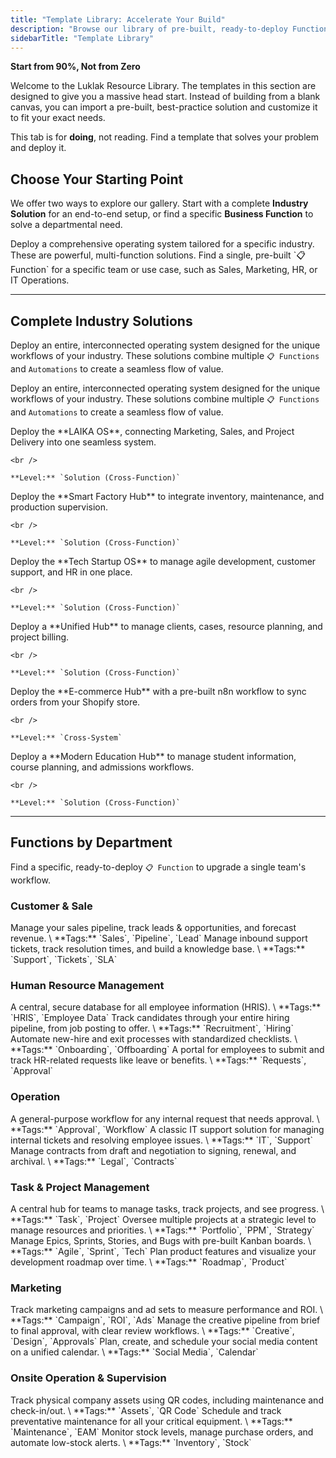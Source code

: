 ```yaml
---
title: "Template Library: Accelerate Your Build"
description: "Browse our library of pre-built, ready-to-deploy Functions, Solutions, and Cross-System integrations. Find a proven template for your industry or use case and implement it in minutes."
sidebarTitle: "Template Library"
---
```


**Start from 90%, Not from Zero**

<Info>
  Welcome to the Luklak Resource Library. The templates in this section are designed to give you a massive head start. Instead of building from a blank canvas, you can import a pre-built, best-practice solution and customize it to fit your exact needs.

  This tab is for **doing**, not reading. Find a template that solves your problem and deploy it.
</Info>

## **Choose Your Starting Point**

We offer two ways to explore our gallery. Start with a complete **Industry Solution** for an end-to-end setup, or find a specific **Business Function** to solve a departmental need.

<CardGroup cols={2}>
  <Card title="Browse by Industry Solution" icon="building" iconType="duotone" href="#complete-industry-solutions">
    Deploy a comprehensive operating system tailored for a specific industry. These are powerful, multi-function solutions.
  </Card>
  <Card title="Browse by Business Function" icon="puzzle-piece-simple" iconType="duotone" href="#functions-by-department">
    Find a single, pre-built `📋 Function` for a specific team or use case, such as Sales, Marketing, HR, or IT Operations.
  </Card>
</CardGroup>

---

## **Complete Industry Solutions**

<a id="complete-industry-solutions" />

Deploy an entire, interconnected operating system designed for the unique workflows of your industry. These solutions combine multiple `📋 Functions` and `Automations` to create a seamless flow of value.

Deploy an entire, interconnected operating system designed for the unique workflows of your industry. These solutions combine multiple `📋 Functions` and `Automations` to create a seamless flow of value.

<CardGroup cols={3}>
  <Card title="For Creative Agencies" icon="swatchbook" iconType="duotone" href="/05-templates/solutions/laika-os-solution">
    Deploy the **LAIKA OS**, connecting Marketing, Sales, and Project Delivery into one seamless system.

    <br />

    **Level:** `Solution (Cross-Function)`
  </Card>
  <Card title="For Manufacturing" icon="industry" iconType="duotone" href="/05-templates/solutions/smart-factory-os">
    Deploy the **Smart Factory Hub** to integrate inventory, maintenance, and production supervision.

    <br />

    **Level:** `Solution (Cross-Function)`
  </Card>
  <Card title="For Tech Startups" icon="rocket-launch" iconType="duotone" href="/05-templates/solutions/tech-startup-os">
    Deploy the **Tech Startup OS** to manage agile development, customer support, and HR in one place.

    <br />

    **Level:** `Solution (Cross-Function)`
  </Card>
  <Card title="For Professional Services" icon="handshake" iconType="duotone" href="/05-templates/solutions/professional-services-hub">
    Deploy a **Unified Hub** to manage clients, cases, resource planning, and project billing.

    <br />

    **Level:** `Solution (Cross-Function)`
  </Card>
  <Card title="For E-commerce" icon="store" iconType="duotone" href="/05-templates/cross-system/ecommerce-hub-system">
    Deploy the **E-commerce Hub** with a pre-built n8n workflow to sync orders from your Shopify store.

    <br />

    **Level:** `Cross-System`
  </Card>
  <Card title="For Education" icon="graduation-cap" iconType="duotone" href="/05-templates/solutions/education-hub">
    Deploy a **Modern Education Hub** to manage student information, course planning, and admissions workflows.

    <br />

    **Level:** `Solution (Cross-Function)`
  </Card>
</CardGroup>

---

## **Functions by Department**

<a id="functions-by-department" />

Find a specific, ready-to-deploy `📋 Function` to upgrade a single team's workflow.

### **Customer & Sale** 

<CardGroup cols={2}>
  <Card title="CRM" icon="bullseye-arrow" iconType="duotone" href="/05-templates/functions/sales-crm">
    Manage your sales pipeline, track leads & opportunities, and forecast revenue.
    \
    **Tags:** `Sales`, `Pipeline`, `Lead`
  </Card>
  <Card title="Customer Service/Helpdesk" icon="headset" iconType="duotone" href="/05-templates/functions/customer-helpdesk">
    Manage inbound support tickets, track resolution times, and build a knowledge base.
    \
    **Tags:** `Support`, `Tickets`, `SLA`
  </Card>
</CardGroup>

### **Human Resource Management** 

<CardGroup cols={4}>
  <Card title="HR Information System" icon="address-card" iconType="duotone" href="/05-templates/functions/hris">
    A central, secure database for all employee information (HRIS).
    \
    **Tags:** `HRIS`, `Employee Data`
  </Card>
  <Card title="Recruitment Management" icon="user-plus" iconType="duotone" href="/05-templates/functions/recruitment">
    Track candidates through your entire hiring pipeline, from job posting to offer.
    \
    **Tags:** `Recruitment`, `Hiring`
  </Card>
  <Card title="Employee Onboarding/Offboarding" icon="user-check" iconType="duotone" href="/05-templates/functions/onboarding-offboarding">
    Automate new-hire and exit processes with standardized checklists.
    \
    **Tags:** `Onboarding`, `Offboarding`
  </Card>
  <Card title="HR Request" icon="hand-holding-box" iconType="duotone" href="/05-templates/functions/hr-requests">
    A portal for employees to submit and track HR-related requests like leave or benefits.
    \
    **Tags:** `Requests`, `Approval`
  </Card>
</CardGroup>

### **Operation** 

<CardGroup cols={3}>
  <Card title="Request & Approval" icon="stamp" iconType="duotone" href="/05-templates/functions/request-approval">
    A general-purpose workflow for any internal request that needs approval.
    \
    **Tags:** `Approval`, `Workflow`
  </Card>
  <Card title="IT Helpdesk" icon="desktop" iconType="duotone" href="/05-templates/functions/it-helpdesk">
    A classic IT support solution for managing internal tickets and resolving employee issues.
    \
    **Tags:** `IT`, `Support`
  </Card>
  <Card title="Contract & Legal Management" icon="file-signature" iconType="duotone" href="/05-templates/functions/contract-management">
    Manage contracts from draft and negotiation to signing, renewal, and archival.
    \
    **Tags:** `Legal`, `Contracts`
  </Card>
</CardGroup>

### **Task & Project Management** 

<CardGroup cols={4}>
  <Card title="Collaborative Work Management" icon="folder-tree" iconType="duotone" href="/05-templates/functions/collaborative-work">
    A central hub for teams to manage tasks, track projects, and see progress.
    \
    **Tags:** `Task`, `Project`
  </Card>
  <Card title="Project Portfolio Management" icon="chart-network" iconType="duotone" href="/05-templates/functions/portfolio-management">
    Oversee multiple projects at a strategic level to manage resources and priorities.
    \
    **Tags:** `Portfolio`, `PPM`, `Strategy`
  </Card>
  <Card title="Agile Scrum Management" icon="columns-3" iconType="duotone" href="/05-templates/functions/agile-scrum">
    Manage Epics, Sprints, Stories, and Bugs with pre-built Kanban boards.
    \
    **Tags:** `Agile`, `Sprint`, `Tech`
  </Card>
  <Card title="Feature & Roadmap Management" icon="chart-gantt" iconType="duotone" href="/05-templates/functions/roadmap-management">
    Plan product features and visualize your development roadmap over time.
    \
    **Tags:** `Roadmap`, `Product`
  </Card>
</CardGroup>

### **Marketing** 

<CardGroup cols={3}>
  <Card title="Campaign Management" icon="chart-simple" iconType="duotone" href="/05-templates/functions/campaign-management">
    Track marketing campaigns and ad sets to measure performance and ROI.
    \
    **Tags:** `Campaign`, `ROI`, `Ads`
  </Card>
  <Card title="Creative & Design Management" icon="swatchbook" iconType="duotone" href="/05-templates/functions/creative-design">
    Manage the creative pipeline from brief to final approval, with clear review workflows.
    \
    **Tags:** `Creative`, `Design`, `Approvals`
  </Card>
  <Card title="Social Media Planner" icon="calendar-lines-pen" iconType="duotone" href="/05-templates/functions/social-media-planner">
    Plan, create, and schedule your social media content on a unified calendar.
    \
    **Tags:** `Social Media`, `Calendar`
  </Card>
</CardGroup>

### **Onsite Operation & Supervision** 

<CardGroup cols={3}>
  <Card title="Asset Management" icon="barcode-read" iconType="duotone" href="/05-templates/functions/asset-management">
    Track physical company assets using QR codes, including maintenance and check-in/out.
    \
    **Tags:** `Assets`, `QR Code`
  </Card>
  <Card title="Equipment Maintenance" icon="screwdriver-wrench" iconType="duotone" href="/05-templates/functions/equipment-maintenance">
    Schedule and track preventative maintenance for all your critical equipment.
    \
    **Tags:** `Maintenance`, `EAM`
  </Card>
  <Card title="Inventory Tracking" icon="boxes-stacked" iconType="duotone" href="/05-templates/functions/inventory-tracking">
    Monitor stock levels, manage purchase orders, and automate low-stock alerts.
    \
    **Tags:** `Inventory`, `Stock`
  </Card>
</CardGroup>